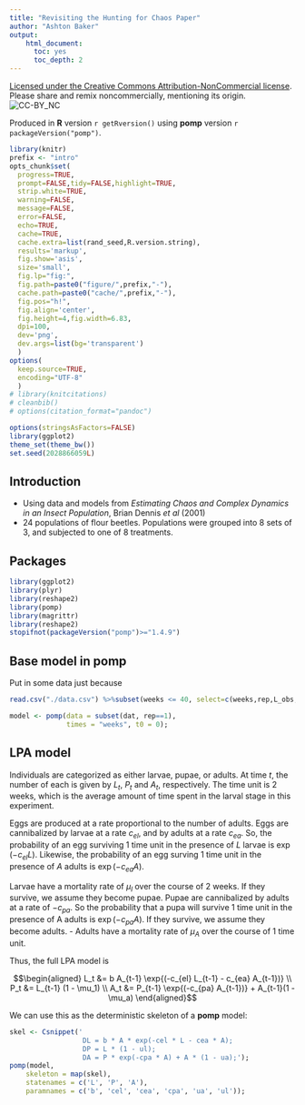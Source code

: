 ```yaml
---
title: "Revisiting the Hunting for Chaos Paper"
author: "Ashton Baker"
output:
    html_document:
      toc: yes
      toc_depth: 2
---
```


\newcommand\prob[1]{\mathbb{P}\left[{#1}\right]}
\newcommand\expect[1]{\mathbb{E}\left[{#1}\right]}
\newcommand\var[1]{\mathrm{Var}\left[{#1}\right]}
\newcommand\dist[2]{\mathrm{#1}\left(#2\right)}
\newcommand\dlta[1]{{\Delta}{#1}}
\newcommand\lik{\mathcal{L}}
\newcommand\loglik{\ell}

[Licensed under the Creative Commons Attribution-NonCommercial license](http://creativecommons.org/licenses/by-nc/4.0/).
Please share and remix noncommercially, mentioning its origin.  
![CC-BY_NC](./graphics/cc-by-nc.png)

Produced in **R** version `r getRversion()` using **pomp** version `r packageVersion("pomp")`.

```r
library(knitr)
prefix <- "intro"
opts_chunk$set(
  progress=TRUE,
  prompt=FALSE,tidy=FALSE,highlight=TRUE,
  strip.white=TRUE,
  warning=FALSE,
  message=FALSE,
  error=FALSE,
  echo=TRUE,
  cache=TRUE,
  cache.extra=list(rand_seed,R.version.string),
  results='markup',
  fig.show='asis',
  size='small',
  fig.lp="fig:",
  fig.path=paste0("figure/",prefix,"-"),
  cache.path=paste0("cache/",prefix,"-"),
  fig.pos="h!",
  fig.align='center',
  fig.height=4,fig.width=6.83,
  dpi=100,
  dev='png',
  dev.args=list(bg='transparent')
  )
options(
  keep.source=TRUE,
  encoding="UTF-8"
  )
# library(knitcitations)
# cleanbib()
# options(citation_format="pandoc")
```
```r
options(stringsAsFactors=FALSE)
library(ggplot2)
theme_set(theme_bw())
set.seed(2028866059L)
```

## Introduction
- Using data and models from _Estimating Chaos and Complex Dynamics in an Insect Population_, Brian Dennis _et al_ (2001)
- 24 populations of flour beetles. Populations were grouped into 8 sets of 3, and subjected to one of 8 treatments.

## Packages
```r
library(ggplot2)
library(plyr)
library(reshape2)
library(pomp)
library(magrittr)
library(reshape2)
stopifnot(packageVersion("pomp")>="1.4.9")
```

## Base model in **pomp**
Put in some data just because
```r
read.csv("./data.csv") %>%subset(weeks <= 40, select=c(weeks,rep,L_obs,P_obs,A_obs,DA)) -> dat

model <- pomp(data = subset(dat, rep==1),
              times = "weeks", t0 = 0);
```

## LPA model
Individuals are categorized as either larvae, pupae, or adults. At time $t$, the number of each is given by $L_t$, $P_t$ and $A_t$, respectively. The time unit is 2 weeks, which is the average amount of time spent in the larval stage in this experiment.

Eggs are produced at a rate proportional to the number of adults. Eggs are cannibalized by larvae at a rate $c_{el}$, and by adults at a rate $c_{ea}$. So, the probability of an egg surviving 1 time unit in the presence of $L$ larvae is $\exp(-c_{el}L)$. Likewise, the probability of an egg surving 1 time unit in the presence of $A$ adults is $\exp(-c_{ea}A)$.

Larvae have a mortality rate of $\mu_l$ over the course of 2 weeks. If they survive, we assume they become pupae. Pupae are cannibalized by adults at a rate of $-c_{pa}$. So the probability that a pupa will survive 1 time unit in the presence of A adults is $\exp(-c_{pa} A)$. If they survive, we assume they become adults. - Adults have a mortality rate of $\mu_A$ over the course of 1 time unit.

Thus, the full LPA model is

$$\begin{aligned}
L_t &= b A_{t-1} \exp{(-c_{el} L_{t-1} - c_{ea} A_{t-1})} \\
P_t &= L_{t-1} (1 - \mu_1) \\
A_t &= P_{t-1} \exp{(-c_{pa} A_{t-1})} + A_{t-1}(1 - \mu_a)
\end{aligned}$$

We can use this as the deterministic skeleton of a **pomp** model:

```r
skel <- Csnippet('
                  DL = b * A * exp(-cel * L - cea * A);
                  DP = L * (1 - ul);
                  DA = P * exp(-cpa * A) + A * (1 - ua);');
pomp(model,
    skeleton = map(skel),
    statenames = c('L', 'P', 'A'),
    paramnames = c('b', 'cel', 'cea', 'cpa', 'ua', 'ul'));
```


